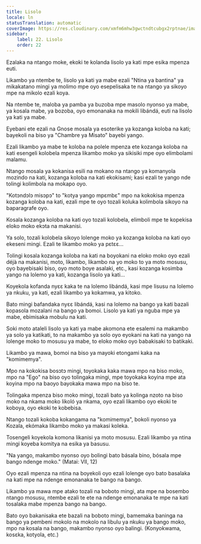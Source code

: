 ```yaml
---
title: Lisolo
locale: ln
statusTranslation: automatic
coverImage: https://res.cloudinary.com/xmfm6mhw3gwctndtcubgx2rptnae/image/upload/v1740468922/small_cover_tratado_de_psicologia_revolucionaria_a4c0dca4e0.webp
sidebar:
    label: 22. Lisolo
    order: 22
---
```

Ezalaka na ntango moke, ekoki te kolanda lisolo ya kati mpe esika mpenza euti.

Likambo ya ntembe te, lisolo ya kati ya mabe ezali "Ntina ya bantina" ya mikakatano mingi ya molimo mpe oyo esepelisaka te na ntango ya sikoyo mpe na mikolo ezali koya.

Na ntembe te, maloba ya pamba ya buzoba mpe masolo nyonso ya mabe, ya kosala mabe, ya bozoba, oyo emonanaka na mokili libándá, euti na lisolo ya kati ya mabe.

Eyebani ete ezali na Gnose mosala ya esoterike ya kozanga koloba na kati; bayekoli na biso ya "Chambre ya Misato" bayebi yango.

Ezali likambo ya mabe te koloba na polele mpenza ete kozanga koloba na kati esengeli kolobela mpenza likambo moko ya sikisiki mpe oyo elimbolami malamu.

Ntango mosala ya kokanisa esili na mokano na ntango ya komanyola mozindo na kati, kozanga koloba na kati ekokisami; kasi ezali te yango nde tolingi kolimbola na mokapo oyo.

"Kotɔndɔlɔ misɔpɔ" to "kotya yango mpɛmbɛ" mpo na kokokisa mpenza kozanga koloba na kati, ezali mpe te oyo tozali koluka kolimbola sikoyo na baparagrafe oyo.

Kosala kozanga koloba na kati oyo tozali kolobela, elimboli mpe te kopekisa eloko moko ekɔta na makanisi.

Ya solo, tozali kolobela sikoyo lolenge moko ya kozanga koloba na kati oyo ekeseni mingi. Ezali te likambo moko ya pɛtɛɛ...

Tolingi kosala kozanga koloba na kati na boyokani na eloko moko oyo ezali déjà na makanisi, moto, likambo, likambo na yo moko to ya moto mosusu, oyo bayebisaki biso, oyo moto boye asalaki, etc., kasi kozanga kosimba yango na lolemo ya kati, kozanga lisolo ya kati...

Koyekola kofanda nyɛɛ kaka te na lolemo libándá, kasi mpe lisusu na lolemo ya nkuku, ya kati, ezali likambo ya kokamwa, ya kitoko.

Bato mingi bafandaka nyɛɛ libándá, kasi na lolemo na bango ya kati bazali kopasola mozalani na bango ya bomoi. Lisolo ya kati ya nguba mpe ya mabe, ebimisaka mobulu na kati.

Soki moto ataleli lisolo ya kati ya mabe akomona ete esalemi na makambo ya solo ya katikati, to na makambo ya solo oyo eyokani na kati na yango na lolenge moko to mosusu ya mabe, to eloko moko oyo babakisaki to batikaki.

Likambo ya mawa, bomoi na biso ya mayoki etongami kaka na "komimemya".

Mpo na kokokisa bosɔtɔ mingi, toyokaka kaka mawa mpo na biso moko, mpo na "Ego" na biso oyo tolingaka mingi, mpe toyokaka koyina mpe ata koyina mpo na baoyo bayokaka mawa mpo na biso te.

Tolingaka mpenza biso moko mingi, tozali bato ya kolinga nzoto na biso moko na nkama moko likoló ya nkama, oyo ezali likambo oyo ekoki te koboya, oyo ekoki te kobebisa.

Ntango tozali kokoba kokangama na "komimemya", bokoli nyonso ya Kozala, ekómaka likambo moko ya makasi koleka.

Tosengeli koyekola komona likanisi ya moto mosusu. Ezali likambo ya ntina mingi koyeba komitya na esika ya basusu.

"Na yango, makambo nyonso oyo bolingi bato básala bino, bósala mpe bango ndenge moko." (Matai: VII, 12)

Oyo ezali mpenza na ntina na boyekoli oyo ezali lolenge oyo bato basalaka na kati mpe na ndenge emonanaka te bango na bango.

Likambo ya mawa mpe atako tozali na boboto mingi, ata mpe na bosembo ntango mosusu, ntembe ezali te ete na ndenge emonanaka te mpe na kati tosalaka mabe mpenza bango na bango.

Bato oyo bakanisaka ete bazali na boboto mingi, bamemaka baninga na bango ya pembeni mokolo na mokolo na libulu ya nkuku ya bango moko, mpo na kosala na bango, makambo nyonso oyo balingi. (Konyokwama, kosɛka, kotyola, etc.)

